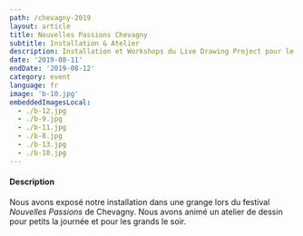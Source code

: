 ```yaml
---
path: /chevagny-2019
layout: article
title: Nouvelles Passions Chevagny
subtitle: Installation & Atelier
description: Installation et Workshops du Live Drawing Project pour le festival Nouvelles Passions Chevagny 2019, France
date: '2019-08-11'
endDate: '2019-08-12'
category: event
language: fr
image: 'b-10.jpg'
embeddedImagesLocal:
  - ./b-12.jpg
  - ./b-9.jpg
  - ./b-11.jpg
  - ./b-8.jpg
  - ./b-13.jpg
  - ./b-10.jpg
---
```


<ImageGrid props={props} />

#### Description

Nous avons exposé notre installation dans une grange lors du festival _Nouvelles Passions_ de Chevagny. Nous avons animé un atelier de dessin pour petits la journée et pour les grands le soir.

